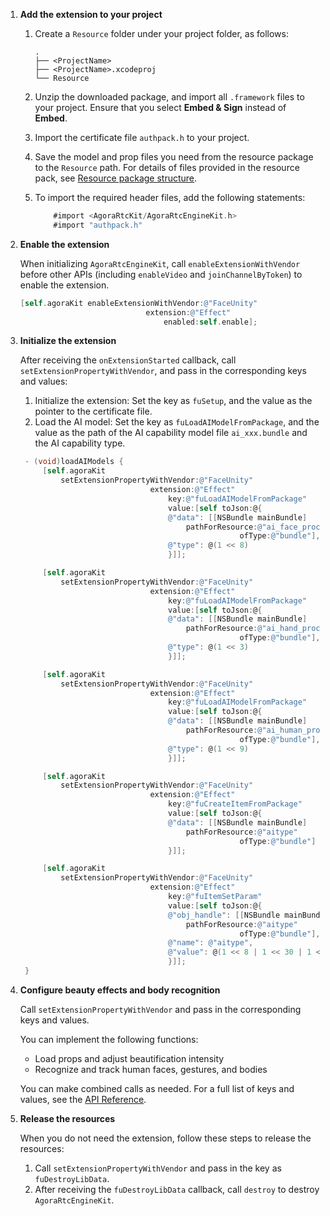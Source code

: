 <PlatformWrapper platform="ios">

1. **Add the extension to your project**

    1. Create a `Resource` folder under your project folder, as follows:
        ```shell
        .
        ├── <ProjectName>
        ├── <ProjectName>.xcodeproj
        └── Resource
        ```
    1. Unzip the downloaded package, and import all `.framework` files to your project. Ensure that you select **Embed & Sign** instead of **Embed**.
    1. Import the certificate file `authpack.h` to your project.
    1. Save the model and prop files you need from the resource package to the `Resource` path. For details of files provided in the resource pack, see [Resource package structure](#resource-package-structure).
    1. To import the required header files, add the following statements:

        ``` objective-c
            #import <AgoraRtcKit/AgoraRtcEngineKit.h>
            #import "authpack.h"
        ```

1. **Enable the extension**

    When initializing `AgoraRtcEngineKit`, call `enableExtensionWithVendor` before other APIs (including `enableVideo` and `joinChannelByToken`) to enable the extension.

    ```objective-c
    [self.agoraKit enableExtensionWithVendor:@"FaceUnity"
                                extension:@"Effect"
                                    enabled:self.enable];
    ```

1. **Initialize the extension**

    After receiving the `onExtensionStarted` callback, call `setExtensionPropertyWithVendor`, and pass in the corresponding keys and values:

    1. Initialize the extension: Set the key as `fuSetup`, and the value as the pointer to the certificate file.
    2. Load the AI model: Set the key as `fuLoadAIModelFromPackage`, and the value as the path of the AI capability model file `ai_xxx.bundle` and the AI capability type.

   ```objective-c
    - (void)loadAIModels {
        [self.agoraKit
            setExtensionPropertyWithVendor:@"FaceUnity"
                                extension:@"Effect"
                                    key:@"fuLoadAIModelFromPackage"
                                    value:[self toJson:@{
                                    @"data": [[NSBundle mainBundle]
                                        pathForResource:@"ai_face_processor"
                                                    ofType:@"bundle"],
                                    @"type": @(1 << 8)
                                    }]];

        [self.agoraKit
            setExtensionPropertyWithVendor:@"FaceUnity"
                                extension:@"Effect"
                                    key:@"fuLoadAIModelFromPackage"
                                    value:[self toJson:@{
                                    @"data": [[NSBundle mainBundle]
                                        pathForResource:@"ai_hand_processor"
                                                    ofType:@"bundle"],
                                    @"type": @(1 << 3)
                                    }]];

        [self.agoraKit
            setExtensionPropertyWithVendor:@"FaceUnity"
                                extension:@"Effect"
                                    key:@"fuLoadAIModelFromPackage"
                                    value:[self toJson:@{
                                    @"data": [[NSBundle mainBundle]
                                        pathForResource:@"ai_human_processor_gpu"
                                                    ofType:@"bundle"],
                                    @"type": @(1 << 9)
                                    }]];

        [self.agoraKit
            setExtensionPropertyWithVendor:@"FaceUnity"
                                extension:@"Effect"
                                    key:@"fuCreateItemFromPackage"
                                    value:[self toJson:@{
                                    @"data": [[NSBundle mainBundle]
                                        pathForResource:@"aitype"
                                                    ofType:@"bundle"]
                                    }]];

        [self.agoraKit
            setExtensionPropertyWithVendor:@"FaceUnity"
                                extension:@"Effect"
                                    key:@"fuItemSetParam"
                                    value:[self toJson:@{
                                    @"obj_handle": [[NSBundle mainBundle]
                                        pathForResource:@"aitype"
                                                    ofType:@"bundle"],
                                    @"name": @"aitype",
                                    @"value": @(1 << 8 | 1 << 30 | 1 << 3),
                                    }]];
    }
   ```


1. **Configure beauty effects and body recognition**

    Call `setExtensionPropertyWithVendor` and pass in the corresponding keys and values.

    You can implement the following functions:
    - Load props and adjust beautification intensity
    - Recognize and track human faces, gestures, and bodies

    You can make combined calls as needed. For a full list of keys and values, see the [API Reference](#faceunity-key-value-overview).

1. **Release the resources**

    When you do not need the extension, follow these steps to release the resources:

    1. Call `setExtensionPropertyWithVendor` and pass in the key as `fuDestroyLibData`.
    2. After receiving the `fuDestroyLibData` callback, call `destroy` to destroy `AgoraRtcEngineKit`.


</PlatformWrapper>